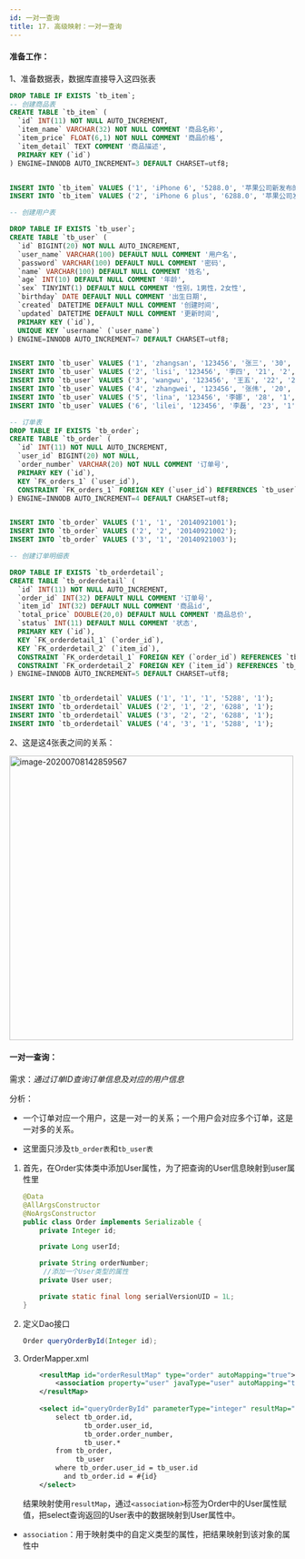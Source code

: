 ```yaml
---
id: 一对一查询
title: 17. 高级映射：一对一查询
---
```


#### 准备工作：

1、准备数据表，数据库直接导入这四张表

```sql
DROP TABLE IF EXISTS `tb_item`;
-- 创建商品表
CREATE TABLE `tb_item` (
  `id` INT(11) NOT NULL AUTO_INCREMENT,
  `item_name` VARCHAR(32) NOT NULL COMMENT '商品名称',
  `item_price` FLOAT(6,1) NOT NULL COMMENT '商品价格',
  `item_detail` TEXT COMMENT '商品描述',
  PRIMARY KEY (`id`)
) ENGINE=INNODB AUTO_INCREMENT=3 DEFAULT CHARSET=utf8;


INSERT INTO `tb_item` VALUES ('1', 'iPhone 6', '5288.0', '苹果公司新发布的手机产品。');
INSERT INTO `tb_item` VALUES ('2', 'iPhone 6 plus', '6288.0', '苹果公司发布的新大屏手机。');

-- 创建用户表

DROP TABLE IF EXISTS `tb_user`;
CREATE TABLE `tb_user` (
  `id` BIGINT(20) NOT NULL AUTO_INCREMENT,
  `user_name` VARCHAR(100) DEFAULT NULL COMMENT '用户名',
  `password` VARCHAR(100) DEFAULT NULL COMMENT '密码',
  `name` VARCHAR(100) DEFAULT NULL COMMENT '姓名',
  `age` INT(10) DEFAULT NULL COMMENT '年龄',
  `sex` TINYINT(1) DEFAULT NULL COMMENT '性别，1男性，2女性',
  `birthday` DATE DEFAULT NULL COMMENT '出生日期',
  `created` DATETIME DEFAULT NULL COMMENT '创建时间',
  `updated` DATETIME DEFAULT NULL COMMENT '更新时间',
  PRIMARY KEY (`id`),
  UNIQUE KEY `username` (`user_name`)
) ENGINE=INNODB AUTO_INCREMENT=7 DEFAULT CHARSET=utf8;


INSERT INTO `tb_user` VALUES ('1', 'zhangsan', '123456', '张三', '30', '1', '1984-08-08', '2014-09-19 16:56:04', '2014-09-21 11:24:59');
INSERT INTO `tb_user` VALUES ('2', 'lisi', '123456', '李四', '21', '2', '1991-01-01', '2014-09-19 16:56:04', '2014-09-19 16:56:04');
INSERT INTO `tb_user` VALUES ('3', 'wangwu', '123456', '王五', '22', '2', '1989-01-01', '2014-09-19 16:56:04', '2014-09-19 16:56:04');
INSERT INTO `tb_user` VALUES ('4', 'zhangwei', '123456', '张伟', '20', '1', '1988-09-01', '2014-09-19 16:56:04', '2014-09-19 16:56:04');
INSERT INTO `tb_user` VALUES ('5', 'lina', '123456', '李娜', '28', '1', '1985-01-01', '2014-09-19 16:56:04', '2014-09-19 16:56:04');
INSERT INTO `tb_user` VALUES ('6', 'lilei', '123456', '李磊', '23', '1', '1988-08-08', '2014-09-20 11:41:15', '2014-09-20 11:41:15');

-- 订单表
DROP TABLE IF EXISTS `tb_order`;
CREATE TABLE `tb_order` (
  `id` INT(11) NOT NULL AUTO_INCREMENT,
  `user_id` BIGINT(20) NOT NULL,
  `order_number` VARCHAR(20) NOT NULL COMMENT '订单号',
  PRIMARY KEY (`id`),
  KEY `FK_orders_1` (`user_id`),
  CONSTRAINT `FK_orders_1` FOREIGN KEY (`user_id`) REFERENCES `tb_user` (`id`) ON DELETE NO ACTION ON UPDATE NO ACTION
) ENGINE=INNODB AUTO_INCREMENT=4 DEFAULT CHARSET=utf8;


INSERT INTO `tb_order` VALUES ('1', '1', '20140921001');
INSERT INTO `tb_order` VALUES ('2', '2', '20140921002');
INSERT INTO `tb_order` VALUES ('3', '1', '20140921003');

-- 创建订单明细表

DROP TABLE IF EXISTS `tb_orderdetail`;
CREATE TABLE `tb_orderdetail` (
  `id` INT(11) NOT NULL AUTO_INCREMENT,
  `order_id` INT(32) DEFAULT NULL COMMENT '订单号',
  `item_id` INT(32) DEFAULT NULL COMMENT '商品id',
  `total_price` DOUBLE(20,0) DEFAULT NULL COMMENT '商品总价',
  `status` INT(11) DEFAULT NULL COMMENT '状态',
  PRIMARY KEY (`id`),
  KEY `FK_orderdetail_1` (`order_id`),
  KEY `FK_orderdetail_2` (`item_id`),
  CONSTRAINT `FK_orderdetail_1` FOREIGN KEY (`order_id`) REFERENCES `tb_order` (`id`),
  CONSTRAINT `FK_orderdetail_2` FOREIGN KEY (`item_id`) REFERENCES `tb_item` (`id`)
) ENGINE=INNODB AUTO_INCREMENT=5 DEFAULT CHARSET=utf8;


INSERT INTO `tb_orderdetail` VALUES ('1', '1', '1', '5288', '1');
INSERT INTO `tb_orderdetail` VALUES ('2', '1', '2', '6288', '1');
INSERT INTO `tb_orderdetail` VALUES ('3', '2', '2', '6288', '1');
INSERT INTO `tb_orderdetail` VALUES ('4', '3', '1', '5288', '1');
```

2、这是这4张表之间的关系：

<img src="https://images.shiguangping.com/imgs/20200708142859.png" alt="image-20200708142859567" width="500px" />



#### 一对一查询：

需求：*通过订单ID查询订单信息及对应的用户信息*

分析：

- 一个订单对应一个用户，这是一对一的关系；一个用户会对应多个订单，这是一对多的关系。

- 这里面只涉及`tb_order表`和`tb_user表`



1. 首先，在Order实体类中添加User属性，为了把查询的User信息映射到user属性里

   ```java
   @Data
   @AllArgsConstructor
   @NoArgsConstructor
   public class Order implements Serializable {
       private Integer id;
   
       private Long userId;
   
       private String orderNumber;
   		//添加一个User类型的属性
       private User user;
   
       private static final long serialVersionUID = 1L;
   }
   ```

   

2. 定义Dao接口

   ```java
   Order queryOrderById(Integer id);
   ```

   

3. OrderMapper.xml

   ```xml
       <resultMap id="orderResultMap" type="order" autoMapping="true">
           <association property="user" javaType="user" autoMapping="true"/>
       </resultMap>
       
       <select id="queryOrderById" parameterType="integer" resultMap="orderResultMap">
           select tb_order.id,
                  tb_order.user_id,
                  tb_order.order_number,
                  tb_user.*
           from tb_order,
                tb_user
           where tb_order.user_id = tb_user.id
             and tb_order.id = #{id}
       </select>
   ```

   结果映射使用`resultMap`，通过`<association>`标签为Order中的User属性赋值，把select查询返回的User表中的数据映射到User属性中。



- `association`：用于映射类中的自定义类型的属性，把结果映射到该对象的属性中

